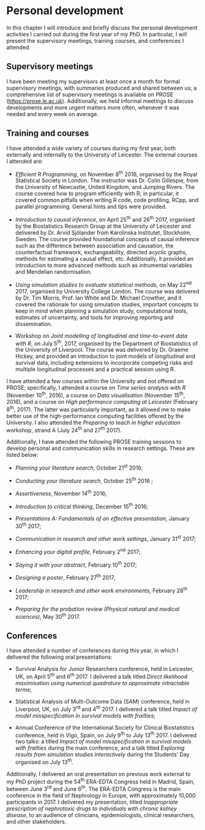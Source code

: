 # Personal development {#personaldevelopment}

In this chapter I will introduce and briefly discuss the personal development activities I carried out during the first year of my PhD. In particular, I will present the supervisory meetings, training courses, and conferences I attended.

## Supervisory meetings

I have been meeting my supervisors at least once a month for formal supervisory meetings, with summaries produced and shared between us; a comprehensive list of supervisory meetings is available on PROSE ([https://prose.le.ac.uk](https://prose.le.ac.uk)). Additionally, we held informal meetings to discuss developments and more urgent matters more often, whenever it was needed and every week on average.

## Training and courses

I have attended a wide variety of courses during my first year, both externally and internally to the University of Leicester. The external courses I attended are:

- _Efficient R Programming_, on November 8^th^ 2016, organised by the Royal Statistical Society in London. The instructor was Dr. Colin Gillespie, from the University of Newcastle, United Kingdom, and Jumping Rivers. The course covered how to program efficiently with R; in particular, it covered common pitfalls when writing R code, code profiling, RCpp, and parallel programming. General hints and tips were provided.

- _Introduction to causal inference_, on April 25^th^ and 26^th^ 2017, organised by the Biostatistics Research Group at the University of Leicester and delivered by Dr. Arvid Sjölander from Karolinska Institutet, Stockholm, Sweden. The course provided foundational concepts of causal inference such as the difference between association and causation, the counterfactual framework, exchangeability, directed acyclic graphs, methods for estimating a causal effect, etc. Additionally, it provided an introduction to more advanced methods such as intrumental variables and Mendelian randomisation.

- _Using simulation studies to evaluate statistical methods_, on May 22^nd^ 2017, organised by University College London. The course was delivered by Dr. Tim Morris, Prof. Ian White and Dr. Michael Crowther, and it covered the rationale for using simulation studies, important concepts to keep in mind when planning a simulation study, computational tools, estimates of uncertainty, and tools for improving reporting and dissemination.

- Workshop on _Joint modelling of longitudinal and time-to-event data with R_, on July 5^th^, 2017, organised by the Department of Biostatistics of the University of Liverpool. The course was delivered by Dr. Graeme Hickey, and provided an introduction to joint models of longitudinal and survival data, including extensions to incorporate competing risks and multiple longitudinal processes and a practical session using R. 

I have attended a few courses within the University and not offered on PROSE; specifically, I attended a course on _Time series analysis with R_ (November 10^th^, 2016), a course on _Data visualisation_ (November 15^th^, 2016), and a course on _High performance computing at Leicester_ (February 8^th^, 2017). The latter was particularly important, as it allowed me to make better use of the high-performance computing facilities offered by the University. I also attended the _Preparing to teach in higher education_ workshop, strand A (July 24^th^ and 27^th^ 2017).

Additionally, I have attended the following PROSE training sessions to develop personal and communication skills in research settings. These are listed below:

- _Planning your literature search_, October 21^st^ 2016;

- _Conducting your literature search_, October 25^th^ 2016 ;

- _Assertiveness_, November 14^th^ 2016;

- _Introduction to critical thinking_, December 15^th^ 2016;

- _Presentations A: Fundamentals of an effective presentation_, January 30^th^ 2017;

- _Communication in research and other work settings_, January 31^st^ 2017;

- _Enhancing your digital profile_, February 2^nd^ 2017;

- _Saying it with your abstract_, February 10^th^ 2017;

- _Designing a poster_, February 27^th^ 2017;

- _Leadership in research and other work environments_, February 28^th^ 2017;

- _Preparing for the probation review (Physical natural and medical sciences)_, May 30^th^ 2017.

## Conferences

I have attended a number of conferences during this year, in which I delivered the following oral presentations:

- Survival Analysis for Junior Researchers conference, held in Leicester, UK, on April 5^th^ and 6^th^ 2017. I delivered a talk titled _Direct likelihood maximisation using numerical quadrature to approximate intractable terms_;

- Statistical Analysis of Multi-Outcome Data (SAM) conference, held in Liverpool, UK, on July 3^rd^ and 4^th^ 2017. I delivered a talk titled _Impact of model misspecification in survival models with frailties_;

- Annual Conference of the International Society for Clinical Biostatistics conference, held in Vigo, Spain, on July 9^th^ to July 13^th^ 2017. I delivered two talks: a titled _Impact of model misspecification in survival models with frailties_ during the main conference, and a talk titled _Exploring results from simulation studies interactively_ during the Students' Day organised on July 13^th^.

Additionally, I delivered an oral presentation on previous work external to my PhD project during the 54^th^ ERA-EDTA Congress held in Madrid, Spain, between June 3^rd^ and June 6^th^. The ERA-EDTA Congress is the main conference in the field of Nephrology in Europe, with approximately 10,000 participants in 2017. I delivered my presentation, titled _Inappropriate prescription of nephrotoxic drugs to individuals with chronic kidney disease_, to an audience of clinicians, epidemiologists, clinical researchers, and other stakeholders.
